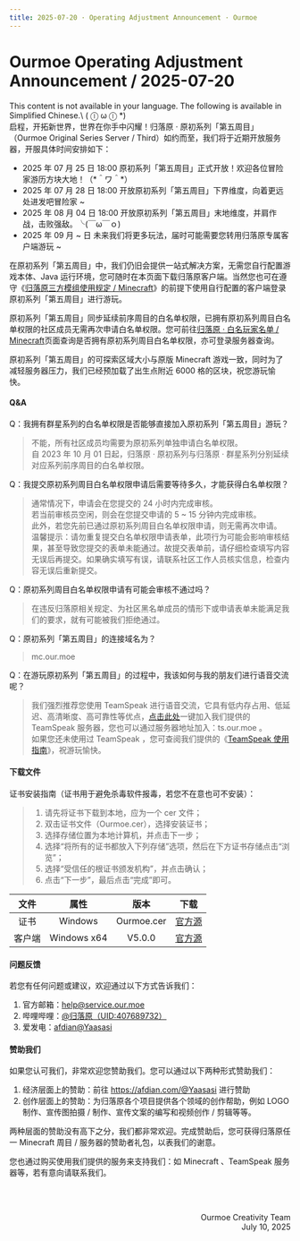 ```yaml
---
title: 2025-07-20 · Operating Adjustment Announcement · Ourmoe
---
```




# Ourmoe Operating Adjustment Announcement / 2025-07-20

<Callout type="error" emoji="️🚫">
  This content is not available in your language. The following is available in Simplified Chinese.\
   ( ⓛ ω ⓛ &#42;)
</Callout>

<br />
启程，开拓新世界，世界在你手中闪耀！归落原 · 原初系列「第五周目」（Ourmoe Original Series Server / Third）如约而至，我们将于近期开放服务器，开服具体时间安排如下：

- 2025 年 07 月 25 日 18:00 原初系列「第五周目」正式开放！欢迎各位冒险家游历方块大地！（&#42;＾ワ＾&#42;）
- 2025 年 07 月 28 日 18:00 开放原初系列「第五周目」下界维度，向着更远处进发吧冒险家 ~
- 2025 年 08 月 04 日 18:00 开放原初系列「第五周目」末地维度，并肩作战，击败强敌。╰(￣ω￣ｏ)
- 2025 年 09 月 ~ 日 未来我们将更多玩法，届时可能需要您转用归落原专属客户端游玩 ~

在原初系列「第五周目」中，我们仍旧会提供一站式解决方案，无需您自行配置游戏本体、Java 运行环境，您可随时在本页面下载归落原客户端。当然您也可在遵守《[归落原三方模组使用规定 / Minecraft](../../docs/rules/allowed_modifications)》的前提下使用自行配置的客户端登录原初系列「第五周目」进行游玩。

原初系列「第五周目」同步延续前序周目的白名单权限，已拥有原初系列周目白名单权限的社区成员无需再次申请白名单权限。您可前往[归落原 · 白名玩家名单 / Minecraft](../../docs/list/whitelist_minecraft)页面查询是否拥有原初系列周目白名单权限，亦可登录服务器查询。

原初系列「第五周目」的可探索区域大小与原版 Minecraft 游戏一致，同时为了减轻服务器压力，我们已经预加载了出生点附近 6000 格的区块，祝您游玩愉快。


#### Q&A

Q：我拥有群星系列的白名单权限是否能够直接加入原初系列「第五周目」游玩？
> 不能，所有社区成员均需要为原初系列单独申请白名单权限。\
> 自 2023 年 10 月 01 日起，归落原 · 原初系列与归落原 · 群星系列分别延续对应系列前序周目的白名单权限。

Q：我提交原初系列周目白名单权限申请后需要等待多久，才能获得白名单权限？
> 通常情况下，申请会在您提交的 24 小时内完成审核。\
> 若当前审核员空闲，则会在您提交申请的 5 ~ 15 分钟内完成审核。\
> 此外，若您先前已通过原初系列周目白名单权限申请，则无需再次申请。\
> 温馨提示：请勿重复提交白名单权限申请表单，此项行为可能会影响审核结果，甚至导致您提交的表单未能通过。故提交表单前，请仔细检查填写内容无误后再提交。如果确实填写有误，请联系社区工作人员核实信息，检查内容无误后重新提交。

Q：原初系列周目白名单权限申请有可能会审核不通过吗？
> 在违反归落原相关规定、为社区黑名单成员的情形下或申请表单未能满足我们的要求，就有可能被我们拒绝通过。

Q：原初系列「第五周目」的连接域名为？
> mc.our.moe

Q：在游玩原初系列「第五周目」的过程中，我该如何与我的朋友们进行语音交流呢？
> 我们强烈推荐您使用 TeamSpeak 进行语音交流，它具有低内存占用、低延迟、高清晰度、高可靠性等优点，[点击此处](ts3server:/ts.our.moe)一键加入我们提供的 TeamSpeak 服务器，您也可以通过服务器地址加入：ts.our.moe 。\
> 如果您还未使用过 TeamSpeak ，您可查阅我们提供的《[TeamSpeak 使用指南](../../docs/wiki/teamspeak_user_guide)》，祝游玩愉快。


#### 下载文件

证书安装指南（证书用于避免杀毒软件报毒，若您不在意也可不安装）：
> 1. 请先将证书下载到本地，应为一个 cer 文件；
> 2. 双击证书文件（Ourmoe.cer），选择安装证书；
> 3. 选择存储位置为本地计算机，并点击下一步；
> 4. 选择“将所有的证书都放入下列存储”选项，然后在下方证书存储点击“浏览”；
> 5. 选择“受信任的根证书颁发机构”，并点击确认；
> 6. 点击“下一步”，最后点击“完成”即可。

| 文件 | 属性 | 版本 | 下载 |
| :----: | :----: | :----: | :----: |
| 证书 | Windows | Ourmoe.cer | [官方源](#即将到来) |
| 客户端 | Windows x64 | V5.0.0 | [官方源](#即将到来) |


#### 问题反馈

若您有任何问题或建议，欢迎通过以下方式告诉我们：

1. 官方邮箱：help@service.our.moe
2. 哔哩哔哩：[@归落原（UID:407689732）](https://space.bilibili.com/407689732)
3. 爱发电：[afdian@Yaasasi](https://afdian.com/@Yaasasi)


#### 赞助我们

如果您认可我们，非常欢迎您赞助我们。您可以通过以下两种形式赞助我们：

1. 经济层面上的赞助：前往 https://afdian.com/@Yaasasi 进行赞助
2. 创作层面上的赞助：为归落原各个项目提供各个领域的创作帮助，例如 LOGO 制作、宣传图拍摄 / 制作、宣传文案的编写和视频创作 / 剪辑等等。

两种层面的赞助没有高下之分，我们都非常欢迎。完成赞助后，您可获得归落原任一 Minecraft 周目 / 服务器的赞助者礼包，以表我们的谢意。

您也通过购买使用我们提供的服务来支持我们：如 Minecraft 、TeamSpeak 服务器等，若有意向请联系我们。


<br /><br /><p align="right">Ourmoe Creativity Team<br />July 10, 2025</p>